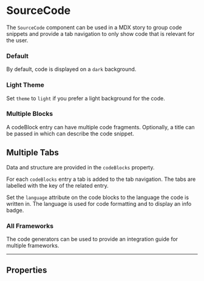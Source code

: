 
<Meta of={SourceCodeStories} />

# SourceCode

The `SourceCode` component can be used in a MDX story to group code snippets and provide a tab navigation to only show
code that is relevant for the user.

### Default

By default, code is displayed on a `dark` background.

<Canvas of={SourceCodeStories.Default} />

### Light Theme

Set `theme` to `light` if you prefer a light background for the code.

<Canvas of={SourceCodeStories.LightTheme} />

### Multiple Blocks

A codeBlock entry can have multiple code fragments.
Optionally, a title can be passed in which can describe the code snippet.

<Canvas of={SourceCodeStories.MultipleBlock} />

## Multiple Tabs

Data and structure are provided in the `codeBlocks` property.

For each `codeBlocks` entry a tab is added to the tab navigation.
The tabs are labelled with the key of the related entry.

Set the `language` attribute on the code blocks to the language the code is written in.
The language is used for code formatting and to display an info badge.

<Canvas of={SourceCodeStories.MultipleTabs} />

### All Frameworks

The code generators can be used to provide an integration guide for multiple frameworks.

<Canvas of={SourceCodeStories.AllFrameworks} />

---

## Properties

<Controls />
